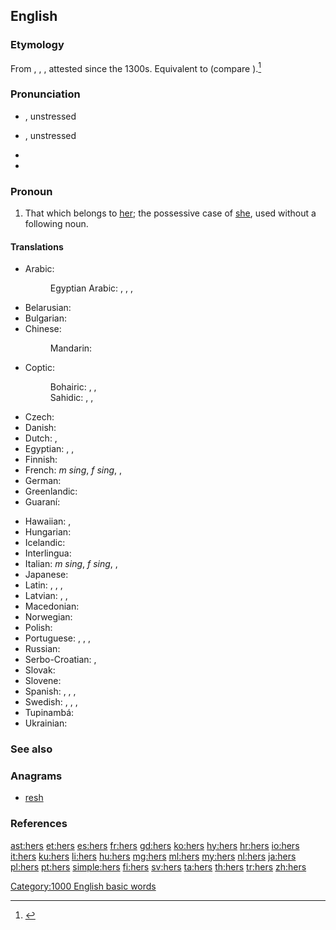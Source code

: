==English==
{{wikipedia}}

===Etymology===
From {{etyl|enm|en}} {{m|enm|hires}}, {{m|enm|heres}}, {{m|enm|hers}}, attested since the 1300s. Equivalent to {{suffix|her|s|lang=en}} (compare {{m|en|-'s}}).<ref>{{R:Etymonline}}</ref>

===Pronunciation===
* {{a|UK}} {{IPA|/ˈhɜːz/|lang=en}}, unstressed {{IPA|/əz/|lang=en}}
* {{a|US}} {{IPA|/ˈhɝz/|lang=en}}, unstressed {{IPA|/ɚz/|lang=en}}
* {{audio|en-us-hers.ogg|Audio (US)|lang=en}}
* {{rhymes|ɜː(ɹ)z|lang=en}}

===Pronoun===
{{head|en|pronoun|cat2=possessive pronouns|cat3=third person pronouns}}

# That which belongs to [[her]]; the possessive case of [[she]], used without a following noun.

====Translations====
{{trans-top|that which belongs to her}}
* Arabic: {{t|ar|لَهَا|m}}
*: Egyptian Arabic: {{t|arz|لها|tr=liha|sc=Arab}}, {{t|arz|بتاعها|m|tr=betaʕha|sc=Arab}}, {{t|arz|بتاعتها|f|tr=betaʕetha|sc=Arab}}, {{t|arz|بتوعها|p|tr=betoʕha|sc=Arab}}
* Belarusian: {{t|be|яе|tr=jajé}}
* Bulgarian: {{t|bg|неин|tr=néin}}
* Chinese:
*: Mandarin: {{t+|cmn|她|alt=她的|tr=tā-de|sc=Hani}}
* Coptic:
*: Bohairic: {{t|cop|ⲫⲱⲥ|m|tr=phōs}}, {{t|cop|ⲑⲱⲥ|f|tr=θōs}}, {{t|cop|ⲛⲟⲩⲥ|p|tr=nws}}
*: Sahidic: {{t|cop|ⲡⲱⲥ|m|tr=pōs}}, {{t|cop|ⲧⲱⲥ|f|tr=tōs}}, {{t|cop|ⲛⲟⲩⲥ|p|tr=nws}}
* Czech: {{t+|cs|její}}
* Danish: {{t|da|hendes}}
* Dutch: {{t|nl|het hare}}, {{t|nl|de hare}}
* Egyptian: {{t|egy|𓅮𓄿𓇌𓋴|m|tr=pays}}, {{t|egy|𓏏𓄿𓇌𓋴|f|tr=tays}}, {{t|egy|𓈖𓄿𓄿𓇌𓋴|p|tr=nays}}
* Finnish: {{t+|fi|hänen}}
* French: {{t+check|fr|le sien}} ''m sing'', {{t+check|fr|la sienne}} ''f sing'', {{t+check|fr|les siens|m-p}}, {{t+check|fr|les siennes|f-p}}
* German: {{t+|de|ihr}}
* Greenlandic: {{t|kl|uuma}}
* Guaraní: {{t|gn|imba'e}}
{{trans-mid}}
* Hawaiian: {{t|haw|ona}}, {{t|haw|āna}}
* Hungarian: {{t+|hu|övé}}
* Icelandic: {{t+|is|hennar}}
* Interlingua: {{t|ia|sue}}
* Italian: {{t-check|it|il suo}} ''m sing'', {{t-check|it|la sua}} ''f sing'', {{t-check|it|i suoi|m-p}}, {{t-check|it|le sue|f-p}}
* Japanese: {{t+|ja|彼女|alt=彼女の|tr=かのじょの, kanojo-no}}
* Latin: {{t+|la|suus}}, {{t|la|eius}}, {{t|la|illius}}, {{t|la|huius}}
* Latvian: {{t+|lv|viņas}}, {{t|lv|viņējs}}, {{t|lv|viņējais}}
* Macedonian: {{t|mk|нејзин|tr=néjzin}}
* Norwegian: {{t+|no|hennes|f}}
* Polish: {{t+|pl|jej}}
* Portuguese: {{t|pt|o seu|m}}, {{t|pt|a sua|f}}, {{t|pt|[[o]] [[dela]]|m}}, {{t|pt|[[a]] [[dela]]|f}}
* Russian: {{t+|ru|её}}
* Serbo-Croatian: {{t|sh|њен|sc=Cyrl}}, {{t|sh|njen}}
* Slovak: {{t|sk|jej}}
* Slovene: {{t|sl|njén}}
* Spanish: {{t|es|el suyo|m}}, {{t|es|los suyos|m-p}}, {{t|es|la suya|f}}, {{t|es|las suyas|f-p}}
* Swedish: {{t+|sv|hennes}}, {{qualifier|reflexive}} {{t+|sv|sin|c}}, {{t+|sv|sitt|n}}, {{t+|sv|sina|p}}
* Tupinambá: {{t|tpn|i mba'e}}
* Ukrainian: {{t+|uk|її|tr=jijí}}
{{trans-bottom}}

===See also===
{{English personal pronouns}}

===Anagrams===
* [[resh#English|resh]]

===References===
<references/>

[[Category:1000 English basic words]]

[[ast:hers]]
[[et:hers]]
[[es:hers]]
[[fr:hers]]
[[gd:hers]]
[[ko:hers]]
[[hy:hers]]
[[hr:hers]]
[[io:hers]]
[[it:hers]]
[[ku:hers]]
[[li:hers]]
[[hu:hers]]
[[mg:hers]]
[[ml:hers]]
[[my:hers]]
[[nl:hers]]
[[ja:hers]]
[[pl:hers]]
[[pt:hers]]
[[simple:hers]]
[[fi:hers]]
[[sv:hers]]
[[ta:hers]]
[[th:hers]]
[[tr:hers]]
[[zh:hers]]